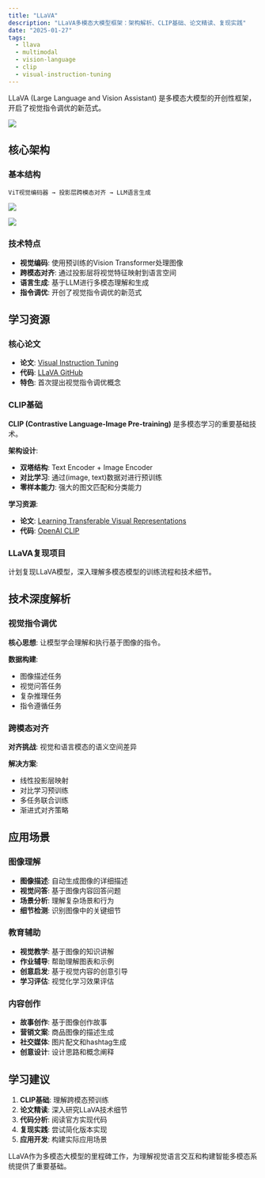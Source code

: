 ```yaml
---
title: "LLaVA"
description: "LLaVA多模态大模型框架：架构解析、CLIP基础、论文精读、复现实践"
date: "2025-01-27"
tags:
  - llava
  - multimodal
  - vision-language
  - clip
  - visual-instruction-tuning
---
```


LLaVA (Large Language and Vision Assistant) 是多模态大模型的开创性框架，开启了视觉指令调优的新范式。

![](index.assets/word-img-03.png)

## 核心架构

### 基本结构

```
ViT视觉编码器 → 投影层跨模态对齐 → LLM语言生成
```

![](index.assets/word-img-04.png)

![](index.assets/word-img-05.png)

### 技术特点

- **视觉编码**: 使用预训练的Vision Transformer处理图像
- **跨模态对齐**: 通过投影层将视觉特征映射到语言空间
- **语言生成**: 基于LLM进行多模态理解和生成
- **指令调优**: 开创了视觉指令调优的新范式

## 学习资源

### 核心论文

- **论文**: [Visual Instruction Tuning](https://arxiv.org/abs/2304.08485)
- **代码**: [LLaVA GitHub](https://github.com/haotian-liu/LLaVA)
- **特色**: 首次提出视觉指令调优概念

### CLIP基础

**CLIP (Contrastive Language-Image Pre-training)** 是多模态学习的重要基础技术。

**架构设计**:

- **双塔结构**: Text Encoder + Image Encoder
- **对比学习**: 通过(image, text)数据对进行预训练
- **零样本能力**: 强大的图文匹配和分类能力

**学习资源**:

- **论文**: [Learning Transferable Visual Representations](https://arxiv.org/abs/2103.00020)
- **代码**: [OpenAI CLIP](https://github.com/openai/CLIP)

### LLaVA复现项目

计划复现LLaVA模型，深入理解多模态模型的训练流程和技术细节。

## 技术深度解析

### 视觉指令调优

**核心思想**: 让模型学会理解和执行基于图像的指令。

**数据构建**:

- 图像描述任务
- 视觉问答任务
- 复杂推理任务
- 指令遵循任务

### 跨模态对齐

**对齐挑战**: 视觉和语言模态的语义空间差异

**解决方案**:

- 线性投影层映射
- 对比学习预训练
- 多任务联合训练
- 渐进式对齐策略

## 应用场景

### 图像理解

- **图像描述**: 自动生成图像的详细描述
- **视觉问答**: 基于图像内容回答问题
- **场景分析**: 理解复杂场景和行为
- **细节检测**: 识别图像中的关键细节

### 教育辅助

- **视觉教学**: 基于图像的知识讲解
- **作业辅导**: 帮助理解图表和示例
- **创意启发**: 基于视觉内容的创意引导
- **学习评估**: 视觉化学习效果评估

### 内容创作

- **故事创作**: 基于图像创作故事
- **营销文案**: 商品图像的描述生成
- **社交媒体**: 图片配文和hashtag生成
- **创意设计**: 设计思路和概念阐释

## 学习建议

1. **CLIP基础**: 理解跨模态预训练
2. **论文精读**: 深入研究LLaVA技术细节
3. **代码分析**: 阅读官方实现代码
4. **复现实践**: 尝试简化版本实现
5. **应用开发**: 构建实际应用场景

LLaVA作为多模态大模型的里程碑工作，为理解视觉语言交互和构建智能多模态系统提供了重要基础。
